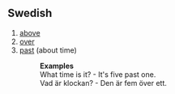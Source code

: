 ==Swedish==

#[[above]]
#[[over]]
#[[past]] (about time)
#:'''Examples'''
#:What time is it? - It's five past one.
#:Vad är klockan? - Den är fem över ett.